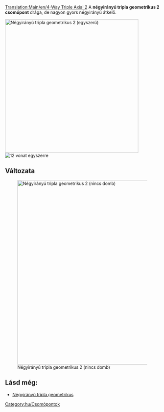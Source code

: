 [[Translation:Main/en/4-Way Triple Axial 2]]
{{en/-}}{{hu/Csomópontmenü}}
A '''négyirányú tripla geometrikus 2 csomópont''' drága, de nagyon gyors négyirányú átkelő. 

[[File:en/tripleaxialv2.png|none|thumb|435px|Négyirányú tripla geometrikus 2 (egyszerű)]]
[[File:en/4wta2.gif|right|thumb|12 vonat egyszerre]]

{{Template:Csomópontok tulajdonságai/Hu|Drága|3|1|1|1|1|0|1|1|0|0|1|||
*Nagyon sok vonat egyidejű kezelésére képes.
*Külön irányokat használ: fel-le, ill. jobbról balra.
*Kis területet igényel (15x11).
*Nincs éles kanyar, vagy csak néhány van (lásd a nagysebességű javított változatot).
*Nem lehet dugó, sem torlódás.
*Nincs sem pályaelágazás, sem becsatlakozás.
*Azért nincs pályakapcsolat, mert egyszerű vagy dupla vonalak kiszolgálására is alkalmas. Építsd, ahogy jónak látod.
}}

==Változata==
[[File:en/tripleaxialv22.png|none|thumb|600px|Négyirányú tripla geometrikus 2 (nincs domb)]]

{{Template:Csomópontok tulajdonságai/Hu|Drága|3|1|1|1|1|0|1|1|0|0|1|||
*Nagyon sok vonat egyidejű kezelésére képes.
*Külön irányokat használ: fel-le, ill. jobbról balra.
*Kis területet igényel (15x11).
*Néhány éles kanyar.
*Nincs szükség dombra (a nagy sebesség érdekében).
*Nem lehet dugó, sem torlódás.
*Nincs sem pályaelágazás, sem becsatlakozás.
*Azért nincs pályakapcsolat, mert egyszerű vagy dupla vonalak kiszolgálására is alkalmas. Építsd, ahogy jónak látod.
*Minden vonal egy szinttel magasabb ponton kezdődik belépéskor, mint végződik kilépéskor.

}}

==Lásd még:==
* [[Main/hu/Csomópont/Négyirányú tripla geometrikus|Négyirányú tripla geometrikus]]

[[Category:hu/Csomópontok]]